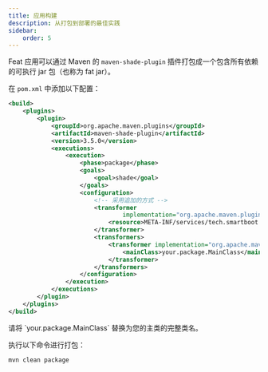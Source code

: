 ```yaml
---
title: 应用构建
description: 从打包到部署的最佳实践
sidebar:
    order: 5
---
```



<CheckAuthorize/>

Feat 应用可以通过 Maven 的 `maven-shade-plugin` 插件打包成一个包含所有依赖的可执行 jar 包（也称为 fat jar）。

在 `pom.xml` 中添加以下配置：

```xml title="pom.xml"
<build>
    <plugins>
        <plugin>
            <groupId>org.apache.maven.plugins</groupId>
            <artifactId>maven-shade-plugin</artifactId>
            <version>3.5.0</version>
            <executions>
                <execution>
                    <phase>package</phase>
                    <goals>
                        <goal>shade</goal>
                    </goals>
                    <configuration>
                        <!-- 采用追加的方式 -->
                        <transformer
                                implementation="org.apache.maven.plugins.shade.resource.AppendingTransformer">
                            <resource>META-INF/services/tech.smartboot.feat.cloud.CloudService</resource>
                        </transformer>
                        <transformers>
                            <transformer implementation="org.apache.maven.plugins.shade.resource.ManifestResourceTransformer">
                                <mainClass>your.package.MainClass</mainClass>
                            </transformer>
                        </transformers>
                    </configuration>
                </execution>
            </executions>
        </plugin>
    </plugins>
</build>
```

<Aside>
    请将 `your.package.MainClass` 替换为您的主类的完整类名。
</Aside>

执行以下命令进行打包：

```bash
mvn clean package
```